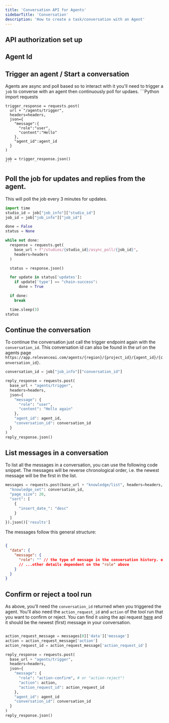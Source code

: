 ```yaml
---
title: 'Conversation API for Agents'
sidebarTitle: 'Conversation'
description: 'How to create a task/conversation with an Agent'
---
```


## API authorization set up
<Snippet file="api-auth-setup.mdx" />

## Agent Id
<Snippet file="agent-id.mdx" />

## Trigger an agent / Start a conversation
  
  Agents are async and poll based so to interact with it you'll need to trigger a `job` to converse with an agent then continuously poll for updaes.
    ```Python
    import requests
    
    trigger_response = requests.post(
      url + "/agents/trigger", 
      headers=headers, 
      json={
        "message":{
          "role":"user",
          "content":"Hello"
        },
        "agent_id":agent_id
      }
    )

    job = trigger_response.json()
    ```

## Poll the job for updates and replies from the agent.

  This will poll the job every 3 minutes for updates.
  ```Python
  import time
  studio_id = job["job_info"]["studio_id"]
  job_id = job["job_info"]["job_id"]

  done = False
  status = None

  while not done:
    response = requests.get(
      base_url + f"/studios/{studio_id}/async_poll/{job_id}", 
      headers=headers
    )

    status = response.json()

    for update in status['updates']:
      if update['type'] == "chain-success":
        done = True

    if done:
      break

    time.sleep(3)
  status
  ```

## Continue the conversation

  To continue the conversation just call the trigger endpoint again with the `conversation_id`. This conversation id can also be found in the url on the agents page `https://app.relevanceai.com/agents/{region}/{project_id}/{agent_id}/{conversation_id}`.
  ```Python
  conversation_id = job["job_info"]["conversation_id"]

  reply_response = requests.post(
    base_url + "agents/trigger", 
    headers=headers, 
    json={
      "message": {
        "role": "user",
        "content": "Hello again"
      },
      "agent_id": agent_id,
      "conversation_id": conversation_id
    }
  )
  reply_response.json()
  ```

## List messages in a conversation

  To list all the messages in a conversation, you can use the following code snippet. The messages will be reverse chronological order, i.e. the newest message will be the first in the list.

  ```Python
  messages = requests.post(base_url + "knowledge/list", headers=headers, json={
    "knowledge_set": conversation_id,
    "page_size": 20,
    "sort": [
      {
        "insert_date_": "desc"
      }
    ]
  }).json()['results']
  ```

  The messages follow this general structure:

  ```json

  {
    "data": {
      "message": {
        "role": "" // the type of message in the conversation history. e.g. "user", "agent", "action-request"
        // ...other details dependent on the "role" above
      }
    }
  }

  ```


## Confirm or reject a tool run

  As above, you'll need the `conversation_id` returned when you triggered the agent.
  You'll also need the `action_request_id` and `action` of the tool run that you want to confirm or reject.
  You can find it using the api request [here](#list-messages-in-a-conversation) and it should
  be the newest (first) message in your conversation.

  ```Python

  action_request_message = messages[0]['data']['message']
  action = action_request_message['action']
  action_request_id = action_request_message['action_request_id']

  reply_response = requests.post(
    base_url + "agents/trigger", 
    headers=headers, 
    json={
      "message": {
        "role": "action-confirm", # or "action-reject"!
        "action": action,
        "action_request_id": action_request_id
      },
      "agent_id": agent_id
      "conversation_id": conversation_id
    }
  )
  reply_response.json()
  ```